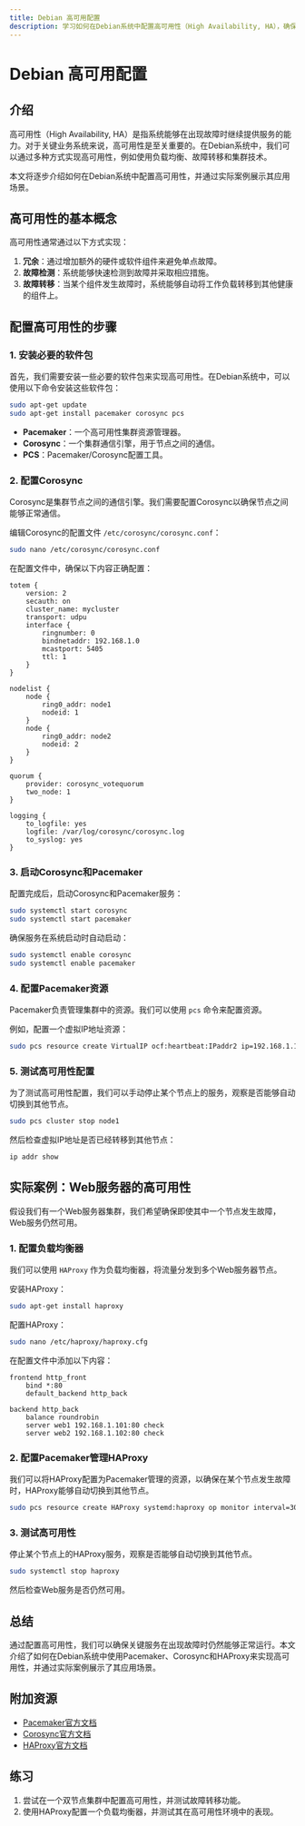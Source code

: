 ```yaml
---
title: Debian 高可用配置
description: 学习如何在Debian系统中配置高可用性（High Availability, HA），确保服务在故障时仍能正常运行。
---
```


# Debian 高可用配置

## 介绍

高可用性（High Availability, HA）是指系统能够在出现故障时继续提供服务的能力。对于关键业务系统来说，高可用性是至关重要的。在Debian系统中，我们可以通过多种方式实现高可用性，例如使用负载均衡、故障转移和集群技术。

本文将逐步介绍如何在Debian系统中配置高可用性，并通过实际案例展示其应用场景。

## 高可用性的基本概念

高可用性通常通过以下方式实现：

1. **冗余**：通过增加额外的硬件或软件组件来避免单点故障。
2. **故障检测**：系统能够快速检测到故障并采取相应措施。
3. **故障转移**：当某个组件发生故障时，系统能够自动将工作负载转移到其他健康的组件上。

## 配置高可用性的步骤

### 1. 安装必要的软件包

首先，我们需要安装一些必要的软件包来实现高可用性。在Debian系统中，可以使用以下命令安装这些软件包：

```bash
sudo apt-get update
sudo apt-get install pacemaker corosync pcs
```

- **Pacemaker**：一个高可用性集群资源管理器。
- **Corosync**：一个集群通信引擎，用于节点之间的通信。
- **PCS**：Pacemaker/Corosync配置工具。

### 2. 配置Corosync

Corosync是集群节点之间的通信引擎。我们需要配置Corosync以确保节点之间能够正常通信。

编辑Corosync的配置文件 `/etc/corosync/corosync.conf`：

```bash
sudo nano /etc/corosync/corosync.conf
```

在配置文件中，确保以下内容正确配置：

```plaintext
totem {
    version: 2
    secauth: on
    cluster_name: mycluster
    transport: udpu
    interface {
        ringnumber: 0
        bindnetaddr: 192.168.1.0
        mcastport: 5405
        ttl: 1
    }
}

nodelist {
    node {
        ring0_addr: node1
        nodeid: 1
    }
    node {
        ring0_addr: node2
        nodeid: 2
    }
}

quorum {
    provider: corosync_votequorum
    two_node: 1
}

logging {
    to_logfile: yes
    logfile: /var/log/corosync/corosync.log
    to_syslog: yes
}
```

### 3. 启动Corosync和Pacemaker

配置完成后，启动Corosync和Pacemaker服务：

```bash
sudo systemctl start corosync
sudo systemctl start pacemaker
```

确保服务在系统启动时自动启动：

```bash
sudo systemctl enable corosync
sudo systemctl enable pacemaker
```

### 4. 配置Pacemaker资源

Pacemaker负责管理集群中的资源。我们可以使用 `pcs` 命令来配置资源。

例如，配置一个虚拟IP地址资源：

```bash
sudo pcs resource create VirtualIP ocf:heartbeat:IPaddr2 ip=192.168.1.100 cidr_netmask=24 op monitor interval=30s
```

### 5. 测试高可用性配置

为了测试高可用性配置，我们可以手动停止某个节点上的服务，观察是否能够自动切换到其他节点。

```bash
sudo pcs cluster stop node1
```

然后检查虚拟IP地址是否已经转移到其他节点：

```bash
ip addr show
```

## 实际案例：Web服务器的高可用性

假设我们有一个Web服务器集群，我们希望确保即使其中一个节点发生故障，Web服务仍然可用。

### 1. 配置负载均衡器

我们可以使用 `HAProxy` 作为负载均衡器，将流量分发到多个Web服务器节点。

安装HAProxy：

```bash
sudo apt-get install haproxy
```

配置HAProxy：

```bash
sudo nano /etc/haproxy/haproxy.cfg
```

在配置文件中添加以下内容：

```plaintext
frontend http_front
    bind *:80
    default_backend http_back

backend http_back
    balance roundrobin
    server web1 192.168.1.101:80 check
    server web2 192.168.1.102:80 check
```

### 2. 配置Pacemaker管理HAProxy

我们可以将HAProxy配置为Pacemaker管理的资源，以确保在某个节点发生故障时，HAProxy能够自动切换到其他节点。

```bash
sudo pcs resource create HAProxy systemd:haproxy op monitor interval=30s
```

### 3. 测试高可用性

停止某个节点上的HAProxy服务，观察是否能够自动切换到其他节点。

```bash
sudo systemctl stop haproxy
```

然后检查Web服务是否仍然可用。

## 总结

通过配置高可用性，我们可以确保关键服务在出现故障时仍然能够正常运行。本文介绍了如何在Debian系统中使用Pacemaker、Corosync和HAProxy来实现高可用性，并通过实际案例展示了其应用场景。

## 附加资源

- [Pacemaker官方文档](https://clusterlabs.org/pacemaker/doc/)
- [Corosync官方文档](https://corosync.github.io/corosync/)
- [HAProxy官方文档](https://www.haproxy.org/)

## 练习

1. 尝试在一个双节点集群中配置高可用性，并测试故障转移功能。
2. 使用HAProxy配置一个负载均衡器，并测试其在高可用性环境中的表现。
